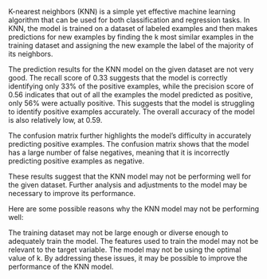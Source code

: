 K-nearest neighbors (KNN) is a simple yet effective machine learning algorithm that can be used for both classification and regression tasks. In KNN, the model is trained on a dataset of labeled examples and then makes predictions for new examples by finding the k most similar examples in the training dataset and assigning the new example the label of the majority of its neighbors.

The prediction results for the KNN model on the given dataset are not very good. The recall score of 0.33 suggests that the model is correctly identifying only 33% of the positive examples, while the precision score of 0.56 indicates that out of all the examples the model predicted as positive, only 56% were actually positive. This suggests that the model is struggling to identify positive examples accurately. The overall accuracy of the model is also relatively low, at 0.59.

The confusion matrix further highlights the model's difficulty in accurately predicting positive examples. The confusion matrix shows that the model has a large number of false negatives, meaning that it is incorrectly predicting positive examples as negative.

These results suggest that the KNN model may not be performing well for the given dataset. Further analysis and adjustments to the model may be necessary to improve its performance.

Here are some possible reasons why the KNN model may not be performing well:

The training dataset may not be large enough or diverse enough to adequately train the model.
The features used to train the model may not be relevant to the target variable.
The model may not be using the optimal value of k.
By addressing these issues, it may be possible to improve the performance of the KNN model.